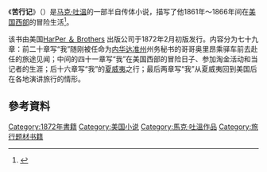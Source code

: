 {{Infobox book
|書名      = 苦行記
|圖像      = Roughing It, p. 001.jpg
|圖像說明   = 首版的標題頁
|作者      = [[马克·吐温|马克·吐温]]
|原名      = Roughing It
|出版地     = [[美國|美國]]
|語言      = [[英語|英語]]
|題材      = 
|類型      = 
|出版者     = 
|出版日期   = 1872年 
|上一部作品  = 
|下一部作品  = 
}}
《'''苦行记'''》（{{lang-en|'''Roughing It'''}}）是[[马克·吐温|马克·吐温]]的一部半自传体小说，描写了他1861年～1866年间在[[美国西部|美国西部]]的冒险生活<ref>{{cite book|last1=Kaplan|first1=Justin|title=''Mr. Clemens and Mark Twain: A Biography''|date=1966|publisher=Simon & Schuster|location=New York|url=https://books.google.com/books?id=lj1Rc68iZ0YC|accessdate=20 May 2017}}</ref>。

该书由美国[[HarPer_＆_Brothers|HarPer ＆ Brothers]] 出版公司于1872年2月初版发行。内容分为七十九章：前二十章写“我”随刚被任命为[[內華達領地|内华达准州]]州务秘书的哥哥奥里昂乘驿车前去赴任的旅途见闻；中间的四十一章写“我”在美国西部的冒险日子、参加淘金活动和当记者的生涯；后十六章写“我”的[[夏威夷|夏威夷]]之行；最后两章写“我”从夏威夷回到美国后在各地演讲旅行的情形。

==參考資料==
<references />

{{commons category|Roughing It}}
{{马克·吐温}}
{{DEFAULTSORT:Roughing It}}
[[Category:1872年書籍|Category:1872年書籍]]
[[Category:美国小说|Category:美国小说]]
[[Category:馬克·吐溫作品|Category:馬克·吐溫作品]]
[[Category:旅行题材书籍|Category:旅行题材书籍]]